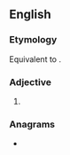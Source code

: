 {{also|onhand|on hand}}
==English==

===Etymology===
Equivalent to {{prefix|en|on|hand}}.

===Adjective===
{{en-adj|-}}

# {{alternative spelling of|on hand|lang=en}}

===Anagrams===
* {{anagrams|en|a=adhnno|hand on}}
